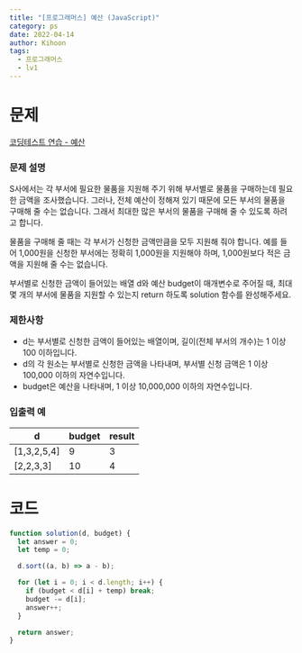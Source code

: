 ```yaml
---
title: "[프로그래머스] 예산 (JavaScript)"
category: ps
date: 2022-04-14
author: Kihoon
tags:
  - 프로그래머스
  - lv1
---
```


# 문제

[코딩테스트 연습 - 예산](https://school.programmers.co.kr/learn/courses/30/lessons/12982)

### 문제 설명

S사에서는 각 부서에 필요한 물품을 지원해 주기 위해 부서별로 물품을 구매하는데 필요한 금액을 조사했습니다. 그러나, 전체 예산이 정해져 있기 때문에 모든 부서의 물품을 구매해 줄 수는 없습니다. 그래서 최대한 많은 부서의 물품을 구매해 줄 수 있도록 하려고 합니다.

물품을 구매해 줄 때는 각 부서가 신청한 금액만큼을 모두 지원해 줘야 합니다. 예를 들어 1,000원을 신청한 부서에는 정확히 1,000원을 지원해야 하며, 1,000원보다 적은 금액을 지원해 줄 수는 없습니다.

부서별로 신청한 금액이 들어있는 배열 d와 예산 budget이 매개변수로 주어질 때, 최대 몇 개의 부서에 물품을 지원할 수 있는지 return 하도록 solution 함수를 완성해주세요.

### 제한사항

- d는 부서별로 신청한 금액이 들어있는 배열이며, 길이(전체 부서의 개수)는 1 이상 100 이하입니다.
- d의 각 원소는 부서별로 신청한 금액을 나타내며, 부서별 신청 금액은 1 이상 100,000 이하의 자연수입니다.
- budget은 예산을 나타내며, 1 이상 10,000,000 이하의 자연수입니다.

### 입출력 예

| d           | budget | result |
| ----------- | ------ | ------ |
| [1,3,2,5,4] | 9      | 3      |
| [2,2,3,3]   | 10     | 4      |

# 코드

```jsx
function solution(d, budget) {
  let answer = 0;
  let temp = 0;

  d.sort((a, b) => a - b);

  for (let i = 0; i < d.length; i++) {
    if (budget < d[i] + temp) break;
    budget -= d[i];
    answer++;
  }

  return answer;
}
```
